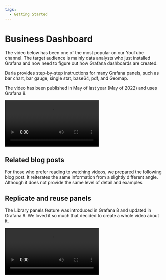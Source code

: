 ```yaml
---
tags:
  - Getting Started
---
```



# Business Dashboard

The video below has been one of the most popular on our YouTube channel. The target audience is mainly data analysts who just installed Grafana and now need to figure out how Grafana dashboards are created.

Daria provides step-by-step instructions for many Grafana panels, such as bar chart, bar gauge, single stat, base64, pdf, and Geomap.

The video has been published in May of last year (May of 2022) and uses Grafana 8.

<Video
  src="https://www.youtube.com/embed/HNCKbGfAU0Q"
  title="How to create your Business Grafana dashboard."
/>

## Related blog posts

For those who prefer reading to watching videos, we prepared the following blog post. It reiterates the same information from a slightly different angle.
Although it does not provide the same level of detail and examples.

<BlogPost
  href="/blog/how-to-create-your-first-grafana-dashboard-bd0f68d631bd/"
  title="Blog post about how to create your first Grafana dashboard"
  src="/img/blog/2022-01-26-first-dashboard/banner.png"
/>

## Replicate and reuse panels

The Library panels feature was introduced in Grafana 8 and updated in Grafana 9. We loved it so much that decided to create a whole video about it.

<Video
  src="https://www.youtube.com/embed/kCFH15QeIRY"
  title="Replicate and reuse panels in Grafana."
/>
